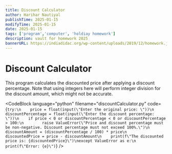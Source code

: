 ```yaml
---
title: Discount Calculator
author: Harihar Nautiyal
publishTime: 2025-01-15
modifyTime: 2025-01-15
date: 2025-01-15
tags: ['program','computer', 'holdiay homework']
description: vault for homework 2025
bannerURL: https://indiadidac.org/wp-content/uploads/2019/12/homework.jpg
---
```

# Discount Calculator

This program calculates the discounted price after applying a discount percentage. Note that using integers here will perform integer division for the discount amount, which might not be accurate.

<CodeBlock
language="python"
filename="discountCalculator.py"
code={`try:\n    price = float(input(\"Enter the original price: \"))\n    discountPercentage = float(input(\"Enter the discount percentage: \"))\n    if price < 0 or discountPercentage < 0 or discountPercentage > 100:\n        raise ValueError(\"Price and discount percentage must be non-negative. Discount percentage must not exceed 100%.\")\n    discountAmount = (discountPercentage / 100) * price\n    discountedPrice = price - discountAmount\n    print(f\"The discounted price is: {discountedPrice}\")\nexcept ValueError as e:\n    print(f\"Error: {e}\")`}
/>